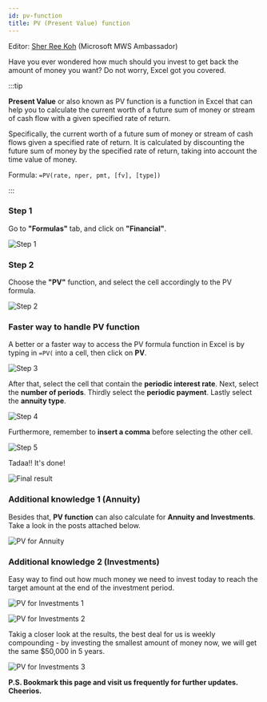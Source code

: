 ```yaml
---
id: pv-function
title: PV (Present Value) function
---
```



<AuthorCard name="Krena Shree Paidathalli" image="/img/squad-profile-images/krena-shree.jpg" role="Microsoft MWS Ambassador" linkedinUrl="https://www.linkedin.com/in/krena-shree-0953b61a3/" />

Editor: [Sher Ree Koh](https://www.linkedin.com/in/koh-sher-ree-b8a62a204/) (Microsoft MWS Ambassador)

Have you ever wondered how much should you invest to get back the amount of money you want? Do not worry, Excel got you covered.

:::tip

**Present Value** or also known as PV function is a function in Excel that can help you to calculate the current worth of a future sum of money or stream of cash flow with a given specified rate of return. 

Specifically, the current worth of a future sum of money or stream of cash flows given a specified rate of return. It is calculated by discounting the future sum of money by the specified rate of return, taking into account the time value of money.

Formula: `=PV(rate, nper, pmt, [fv], [type])`

:::

### Step 1

Go to **"Formulas"** tab, and click on **"Financial"**.

![Step 1](step-1.png)

### Step 2

Choose the **"PV"** function, and select the cell accordingly to the PV formula.

![Step 2](step-2.png)

### Faster way to handle PV function

A better or a faster way to access the PV formula function in Excel is by typing in `=PV(` into a cell, then click on **PV**.

![Step 3](step-3.png)

After that, select the cell that contain the **periodic interest rate**. Next, select the **number of periods**. Thirdly select the **periodic payment**. Lastly select the **annuity type**.

![Step 4](step-4.png)

Furthermore, remember to **insert a comma** before selecting the other cell.

![Step 5](step-5.png)

Tadaa!! It's done!

![Final result](final-result.png)

### Additional knowledge 1 (Annuity)

Besides that, **PV function** can also calculate for **Annuity and Investments**. Take a look in the posts attached below.

![PV for Annuity](additional-annuity-1.png)

### Additional knowledge 2 (Investments)

Easy way to find out how much money we need to invest today to reach the target amount at the end of the investment period.

![PV for Investments 1](additional-investments-2-1.png)

![PV for Investments 2](additional-investments-2-2.png)

Takig a closer look at the results, the best deal for us is weekly compounding - by investing the smallest amount of money now, we will get the same $50,000 in 5 years.

![PV for Investments 3](additional-investments-2-3.png)

**P.S. Bookmark this page and visit us frequently for further updates. Cheerios.**
